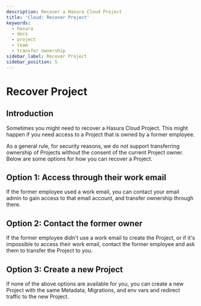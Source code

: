 ```yaml
---
description: Recover a Hasura Cloud Project
title: 'Cloud: Recover Project'
keywords:
  - hasura
  - docs
  - project
  - team
  - transfer ownership
sidebar_label: Recover Project
sidebar_position: 5
---
```



# Recover Project

<ProductBadge free pro ee />

## Introduction

Sometimes you might need to recover a Hasura Cloud Project. This might happen if you need access to a Project that is
owned by a former employee.

As a general rule, for security reasons, we do not support transferring ownership of Projects without the consent of the
current Project owner. Below are some options for how you can recover a Project.

## Option 1: Access through their work email

If the former employee used a work email, you can contact your email admin to gain access to that email account, and
transfer ownership through there.

## Option 2: Contact the former owner

If the former employee didn't use a work email to create the Project, or if it's impossible to access their work email,
contact the former employee and ask them to transfer the Project to you.

## Option 3: Create a new Project

If none of the above options are available for you, you can create a new Project with the same Metadata, Migrations, and
env vars and redirect traffic to the new Project.
